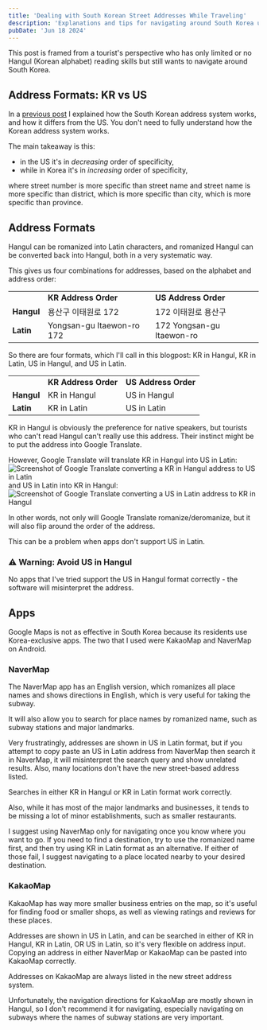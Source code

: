 ```yaml
---
title: 'Dealing with South Korean Street Addresses While Traveling'
description: 'Explanations and tips for navigating around South Korea using map apps on your phone'
pubDate: 'Jun 18 2024'
---
```



This post is framed from a tourist's perspective who has only limited or no Hangul (Korean alphabet) reading skills but still wants to navigate around South Korea.

## Address Formats: KR vs US
In a [previous post](../korean-addresses-explained) I explained how the South Korean address system works, and how it differs from the US.
You don't need to fully understand how the Korean address system works.

The main takeaway is this:
- in the US it's in *decreasing* order of specificity,
- while in Korea it's in *increasing* order of specificity,

where street number is more specific than street name and street name is more specific than district, which is more specific than city, which is more specific than province.

## Address Formats
Hangul can be romanized into Latin characters, and romanized Hangul can be converted back into Hangul, both in a very systematic way.

This gives us four combinations for addresses, based on the alphabet and address order:

| |  |  |
| -------- | ------- | ------- |
| | **KR Address Order** | **US Address Order** |
| **Hangul** | 용산구 이태원로 172 | 172 이태원로 용산구 |
| **Latin** | Yongsan-gu Itaewon-ro 172 | 172 Yongsan-gu Itaewon-ro |

So there are four formats, which I'll call in this blogpost: KR in Hangul, KR in Latin, US in Hangul, and US in Latin.

| |  |  |
| -------- | ------- | ------- |
| | **KR Address Order** | **US Address Order** |
| **Hangul** | KR in Hangul | US in Hangul |
| **Latin** | KR in Latin | US in Latin |

KR in Hangul is obviously the preference for native speakers, but tourists who can't read Hangul can't really use this address.
Their instinct might be to put the address into Google Translate.

However, Google Translate will translate KR in Hangul into US in Latin:
<Image loading='eager' src={img1} alt="Screenshot of Google Translate converting a KR in Hangul address to US in Latin" />
and US in Latin into KR in Hangul:
<Image loading='eager' src={img2} alt="Screenshot of Google Translate converting a US in Latin address to KR in Hangul" />

In other words, not only will Google Translate romanize/deromanize, but it will also flip around the order of the address.

This can be a problem when apps don't support US in Latin.

### ⚠️ Warning: Avoid US in Hangul
No apps that I've tried support the US in Hangul format correctly - the software will misinterpret the address.

## Apps
Google Maps is not as effective in South Korea because its residents use Korea-exclusive apps. The two that I used were KakaoMap and NaverMap on Android.

### NaverMap
The NaverMap app has an English version, which romanizes all place names and shows directions in English, which is very useful for taking the subway.

It will also allow you to search for place names by romanized name, such as subway stations and major landmarks.

Very frustratingly, addresses are shown in US in Latin format, but if you attempt to copy paste an US in Latin address from NaverMap then search it in NaverMap,
it will misinterpret the search query and show unrelated results. Also, many locations don't have the new street-based address listed.

Searches in either KR in Hangul or KR in Latin format work correctly.

Also, while it has most of the major landmarks and businesses, it tends to be missing a lot of minor establishments, such as smaller restaurants.

I suggest using NaverMap only for navigating once you know where you want to go.
If you need to find a destination, try to use the romanized name first, and then try using KR in Latin format as an alternative.
If either of those fail, I suggest navigating to a place located nearby to your desired destination.

### KakaoMap
KakaoMap has way more smaller business entries on the map, so it's useful for finding food or smaller shops, as well as viewing ratings and reviews for these places.

Addresses are shown in US in Latin, and can be searched in either of KR in Hangul, KR in Latin, OR US in Latin, so it's very flexible on address input.
Copying an address in either NaverMap or KakaoMap can be pasted into KakaoMap correctly.

Addresses on KakaoMap are always listed in the new street address system.

Unfortunately, the navigation directions for KakaoMap are mostly shown in Hangul, so I don't recommend it for navigating,
especially navigating on subways where the names of subway stations are very important.
